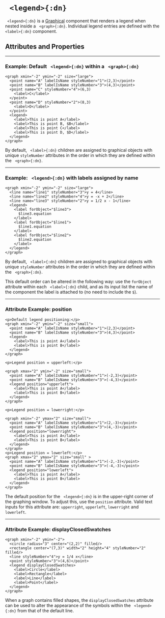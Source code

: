 


# ` <legend>{:dn}`



` <legend>{:dn}` is a [Graphical](../document_structure/essentialConcepts#component-types)
component that renders a legend when nested inside a ` <graph>{:dn}`. Individual 
legend entries are defined with the ` <label>{:dn}` component.


## Attributes and Properties 
 <AttrDisplay name='legend'/> 
 <PropDisplay name='legend'/>

---

### Example: Default ` <legend>{:dn}` within a ` <graph>{:dn}`


```doenet-editor-horiz
<graph xmin="-2" ymin="-2" size="large">  
  <point name="A" labelIsName styleNumber="1">(2,3)</point>
  <point name="B" labelIsName styleNumber="3">(4,3)</point>
  <point name="C" styleNumber="4">(6,3)
    <label>C</label>
  </point>
  <point name="D" styleNumber="2">(8,3)
    <label>D</label>
  </point>
  <legend>
    <label>This is point A</label>
    <label>This is point B, $B</label>
    <label>This is point C</label>
    <label>This is point D, $D</label>
  </legend>
</graph>     
```



By default, ` <label>{:dn}` children are assigned to graphical objects with unique `styleNumber` 
attributes in the order in which they are defined within the ` <graph>{:dn}`.



---

### Example: ` <legend>{:dn}` with labels assigned by name


```doenet-editor-horiz
<graph xmin="-2" ymin="-2" size="large">  
  <line name="line1" styleNumber="3">y = 4</line>
  <line name="line2" styleNumber="4">y = -x + 2</line>
  <line name="line3" styleNumber="2">y = 1/2 x - 1</line>
  <legend>
    <label forObject="$line3">
      $line3.equation
    </label>
    <label forObject="$line1">
      $line1.equation
    </label>
    <label forObject="$line2">
      $line2.equation
    </label>
  </legend>
</graph>      
```



By default, ` <label>{:dn}` children are assigned to graphical objects with unique `styleNumber` 
attributes in the order in which they are defined within the ` <graph>{:dn}`.

This default order can be altered in the following way: use the `forObject` attribute 
within each ` <label>{:dn}` child, and as its input list the name of the component the 
label is attached to (no need to include the `$`).



---

### Attribute Example: position


```doenet-example
<p>Default legend positioning:</p>
<graph xmin="-2" ymin="-2" size="small">  
  <point name="A" labelIsName styleNumber="1">(2,3)</point>
  <point name="B" labelIsName styleNumber="3">(4,3)</point>
  <legend>
    <label>This is point A</label>
    <label>This is point B</label>
  </legend>
</graph> 

<p>Legend position = upperleft:</p>

<graph xmax="2" ymin="-2" size="small">  
  <point name="A" labelIsName styleNumber="1">(-2,3)</point>
  <point name="B" labelIsName styleNumber="3">(-4,3)</point>
  <legend position="upperleft">
    <label>This is point A</label>
    <label>This is point B</label>
  </legend>
</graph>  

<p>Legend position = lowerright:</p>

<graph xmin="-2" ymax="2" size="small">  
  <point name="A" labelIsName styleNumber="1">(2,-3)</point>
  <point name="B" labelIsName styleNumber="3">(4,-3)</point>
  <legend position="lowerright">
    <label>This is point A</label>
    <label>This is point B</label>
  </legend>
</graph>  
<p>Legend position = lowerleft:</p>
<graph xmax="2" ymax="2" size="small" >  
  <point name="A" labelIsName styleNumber="1">(-2,-3)</point>
  <point name="B" labelIsName styleNumber="3">(-4,-3)</point>
  <legend position="lowerleft">
    <label>This is point A</label>
    <label>This is point B</label>
  </legend>
</graph>  
```



The default position for the ` <legend>{:dn}` is in the upper-right corner of the graphing window. 
To adjust this, use the `position` attribute. Valid text inputs for this attribute 
are: `upperright`, `upperleft`, `lowerright` and `lowerleft`.



---

### Attribute Example: displayClosedSwatches


```doenet-example
<graph xmin="-2" ymin="-2"> 
  <circle radius="3" center="(2,2)" filled/>
  <rectangle center="(7,3)" width="2" height="4" styleNumber="2" filled/>
  <line styleNumber="4">y = 1/4 x</line>
  <point styleNumber="3">(4,6)</point>
  <legend displayClosedSwatches>
    <label>Circle</label>
    <label>Rectangle</label>
    <label>Line</label>
    <label>Point</label>
  </legend>
</graph>
```



When a graph contains filled shapes, the `displayClosedSwatches` attribute can be 
used to alter the appearance of the symbols within the ` <legend>{:dn}` from that of the default line.

